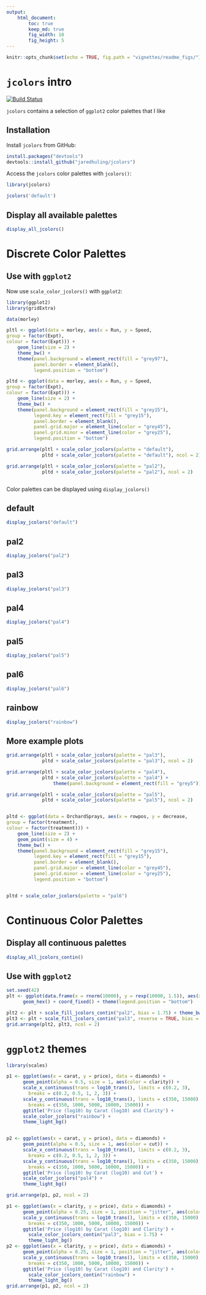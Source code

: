 ```yaml
---
output: 
    html_document:
        toc: true
        keep_md: true
        fig_width: 10
        fig_height: 5
---
```


```r
knitr::opts_chunk$set(echo = TRUE, fig.path = "vignettes/readme_figs/")
```

# `jcolors` intro 

[![Build Status](https://travis-ci.org/jaredhuling/jcolors.svg?branch=master)](https://travis-ci.org/jaredhuling/jcolors)

`jcolors` contains a selection of `ggplot2` color palettes that I like

## Installation


Install `jcolors` from GitHub:

```r
install.packages("devtools")
devtools::install_github("jaredhuling/jcolors")
```

Access the `jcolors` color palettes with `jcolors()`:

```r
library(jcolors)

jcolors('default')

```

## Display all available palettes

```r
display_all_jcolors()
```



# Discrete Color Palettes

## Use with `ggplot2`

Now use `scale_color_jcolors()` with `ggplot2`:

```r
library(ggplot2)
library(gridExtra)

data(morley)

pltl <- ggplot(data = morley, aes(x = Run, y = Speed,
group = factor(Expt),
colour = factor(Expt))) +
    geom_line(size = 2) +
    theme_bw() +
    theme(panel.background = element_rect(fill = "grey97"),
          panel.border = element_blank(),
          legend.position = "bottom")

pltd <- ggplot(data = morley, aes(x = Run, y = Speed,
group = factor(Expt),
colour = factor(Expt))) +
    geom_line(size = 2) +
    theme_bw() +
    theme(panel.background = element_rect(fill = "grey15"),
          legend.key = element_rect(fill = "grey15"),
          panel.border = element_blank(),
          panel.grid.major = element_line(color = "grey45"),
          panel.grid.minor = element_line(color = "grey25"),
          legend.position = "bottom")

grid.arrange(pltl + scale_color_jcolors(palette = "default"),
             pltd + scale_color_jcolors(palette = "default"), ncol = 2)

grid.arrange(pltl + scale_color_jcolors(palette = "pal2"),
             pltd + scale_color_jcolors(palette = "pal2"), ncol = 2)



```

Color palettes can be displayed using `display_jcolors()`

## default
```r
display_jcolors("default")
```

## pal2
```r
display_jcolors("pal2")
```

## pal3
```r
display_jcolors("pal3")
```

## pal4
```r
display_jcolors("pal4")
```

## pal5
```r
display_jcolors("pal5")
```

## pal6
```r
display_jcolors("pal6")
```

## rainbow
```r
display_jcolors("rainbow")
```

## More example plots

```r
grid.arrange(pltl + scale_color_jcolors(palette = "pal3"),
             pltd + scale_color_jcolors(palette = "pal3"), ncol = 2)

grid.arrange(pltl + scale_color_jcolors(palette = "pal4"),
             pltd + scale_color_jcolors(palette = "pal4") + 
                 theme(panel.background = element_rect(fill = "grey5")), ncol = 2)

grid.arrange(pltl + scale_color_jcolors(palette = "pal5"),
             pltd + scale_color_jcolors(palette = "pal5"), ncol = 2)


pltd <- ggplot(data = OrchardSprays, aes(x = rowpos, y = decrease,
group = factor(treatment),
colour = factor(treatment))) +
    geom_line(size = 2) +
    geom_point(size = 4) +
    theme_bw() +
    theme(panel.background = element_rect(fill = "grey15"),
          legend.key = element_rect(fill = "grey15"),
          panel.border = element_blank(),
          panel.grid.major = element_line(color = "grey45"),
          panel.grid.minor = element_line(color = "grey25"),
          legend.position = "bottom")


pltd + scale_color_jcolors(palette = "pal6")

```





# Continuous Color Palettes

## Display all continuous palettes
```r
display_all_jcolors_contin()
```


## Use with `ggplot2`

```r
set.seed(42)
plt <- ggplot(data.frame(x = rnorm(10000), y = rexp(10000, 1.5)), aes(x = x, y = y)) +
      geom_hex() + coord_fixed() + theme(legend.position = "bottom")

plt2 <- plt + scale_fill_jcolors_contin("pal2", bias = 1.75) + theme_bw()
plt3 <- plt + scale_fill_jcolors_contin("pal3", reverse = TRUE, bias = 2.25) + theme_bw()
grid.arrange(plt2, plt3, ncol = 2)
```

# `ggplot2` themes

```r
library(scales)

p1 <- ggplot(aes(x = carat, y = price), data = diamonds) + 
      geom_point(alpha = 0.5, size = 1, aes(color = clarity)) +
      scale_x_continuous(trans = log10_trans(), limits = c(0.2, 3),
        breaks = c(0.2, 0.5, 1, 2, 3)) + 
      scale_y_continuous(trans = log10_trans(), limits = c(350, 15000),
        breaks = c(350, 1000, 5000, 10000, 15000)) +
      ggtitle('Price (log10) by Carat (log10) and Clarity') + 
      scale_color_jcolors("rainbow") +      
      theme_light_bg()


p2 <- ggplot(aes(x = carat, y = price), data = diamonds) + 
      geom_point(alpha = 0.5, size = 1, aes(color = cut)) +
      scale_x_continuous(trans = log10_trans(), limits = c(0.2, 3),
        breaks = c(0.2, 0.5, 1, 2, 3)) + 
      scale_y_continuous(trans = log10_trans(), limits = c(350, 15000),
        breaks = c(350, 1000, 5000, 10000, 15000)) +
      ggtitle('Price (log10) by Carat (log10) and Cut') + 
      scale_color_jcolors("pal4") +  
      theme_light_bg()

grid.arrange(p1, p2, ncol = 2)
```

```r

p1 <- ggplot(aes(x = clarity, y = price), data = diamonds) + 
      geom_point(alpha = 0.25, size = 1, position = "jitter", aes(color = log(carat + 1))) +
      scale_y_continuous(trans = log10_trans(), limits = c(350, 15000),
        breaks = c(350, 1000, 5000, 10000, 15000)) +
      ggtitle('Price (log10) by Carat (log10) and Clarity') + 
        scale_color_jcolors_contin("pal3", bias = 1.75) +   
        theme_light_bg()
p2 <- ggplot(aes(x = clarity, y = price), data = diamonds) + 
      geom_point(alpha = 0.25, size = 1, position = "jitter", aes(color = log(carat + 1))) +
      scale_y_continuous(trans = log10_trans(), limits = c(350, 15000),
        breaks = c(350, 1000, 5000, 10000, 15000)) +
      ggtitle('Price (log10) by Carat (log10) and Clarity') + 
        scale_color_jcolors_contin("rainbow") +   
        theme_light_bg()
grid.arrange(p1, p2, ncol = 2)
```




